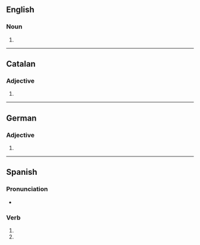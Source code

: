 {{also|extremés|extrêmes}}
==English==

===Noun===
{{head|en|noun form}}

# {{plural of|extreme|lang=en}}

----

==Catalan==

===Adjective===
{{head|ca|adjective form}}

# {{feminine plural of|extrem|lang=ca}}

----

==German==

===Adjective===
{{head|de|adjective form}}

# {{inflection of|de|extrem||str//mix|nom//acc|n|s}}

----

==Spanish==

===Pronunciation===
* {{es-IPA|estremes}}

===Verb===
{{head|es|verb form}}

# {{es-verb form of|ending=ar|mood=imperative|sense=negative|pers=2|formal=no|number=singular|extremar}}
# {{es-verb form of|ending=ar|mood=subjunctive|tense=present|pers=2|formal=no|number=singular|extremar}}